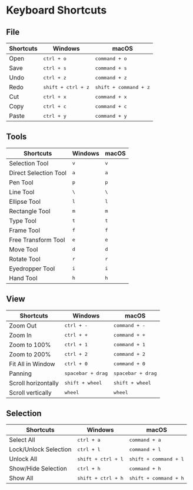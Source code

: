 # Keyboard Shortcuts

## File

| Shortcuts | Windows                     | macOS                          |
| --------- | --------------------------- | ------------------------------ |
| Open      | <kbd>ctrl + o</kbd>         | <kbd>command + o</kbd>         |
| Save      | <kbd>ctrl + s</kbd>         | <kbd>command + s</kbd>         |
| Undo      | <kbd>ctrl + z</kbd>         | <kbd>command + z</kbd>         |
| Redo      | <kbd>shift + ctrl + z</kbd> | <kbd>shift + command + z</kbd> |
| Cut       | <kbd>ctrl + x</kbd>         | <kbd>command + x</kbd>         |
| Copy      | <kbd>ctrl + c</kbd>         | <kbd>command + c</kbd>         |
| Paste     | <kbd>ctrl + y</kbd>         | <kbd>command + y</kbd>         |

## Tools

| Shortcuts             | Windows       | macOS         |
| --------------------- | ------------- | ------------- |
| Selection Tool        | <kbd>v</kbd>  | <kbd>v</kbd>  |
| Direct Selection Tool | <kbd>a</kbd>  | <kbd>a</kbd>  |
| Pen Tool              | <kbd>p</kbd>  | <kbd>p</kbd>  |
| Line Tool             | <kbd>\\</kbd> | <kbd>\\</kbd> |
| Ellipse Tool          | <kbd>l</kbd>  | <kbd>l</kbd>  |
| Rectangle Tool        | <kbd>m</kbd>  | <kbd>m</kbd>  |
| Type Tool             | <kbd>t</kbd>  | <kbd>t</kbd>  |
| Frame Tool            | <kbd>f</kbd>  | <kbd>f</kbd>  |
| Free Transform Tool   | <kbd>e</kbd>  | <kbd>e</kbd>  |
| Move Tool             | <kbd>d</kbd>  | <kbd>d</kbd>  |
| Rotate Tool           | <kbd>r</kbd>  | <kbd>r</kbd>  |
| Eyedropper Tool       | <kbd>i</kbd>  | <kbd>i</kbd>  |
| Hand Tool             | <kbd>h</kbd>  | <kbd>h</kbd>  |

## View

| Shortcuts           | Windows                    | macOS                      |
| ------------------- | -------------------------- | -------------------------- |
| Zoom Out            | <kbd>ctrl + -</kbd>        | <kbd>command + -</kbd>     |
| Zoom In             | <kbd>ctrl + +</kbd>        | <kbd>command + +</kbd>     |
| Zoom to 100%        | <kbd>ctrl + 1</kbd>        | <kbd>command + 1</kbd>     |
| Zoom to 200%        | <kbd>ctrl + 2</kbd>        | <kbd>command + 2</kbd>     |
| Fit All in Window   | <kbd>ctrl + 0</kbd>        | <kbd>command + 0</kbd>     |
| Panning             | <kbd>spacebar + drag</kbd> | <kbd>spacebar + drag</kbd> |
| Scroll horizontally | <kbd>shift + wheel</kbd>   | <kbd>shift + wheel</kbd>   |
| Scroll vertically   | <kbd>wheel</kbd>           | <kbd>wheel</kbd>           |

## Selection

| Shortcuts             | Windows                     | macOS                          |
| --------------------- | --------------------------- | ------------------------------ |
| Select All            | <kbd>ctrl + a</kbd>         | <kbd>command + a</kbd>         |
| Lock/Unlock Selection | <kbd>ctrl + l</kbd>         | <kbd>command + l</kbd>         |
| Unlock All            | <kbd>shift + ctrl + l</kbd> | <kbd>shift + command + l</kbd> |
| Show/Hide Selection   | <kbd>ctrl + h</kbd>         | <kbd>command + h</kbd>         |
| Show All              | <kbd>shift + ctrl + h</kbd> | <kbd>shift + command + h</kbd> |
